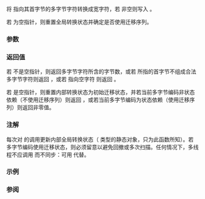 {{cpp/title|mbtowc}}
{{cpp/string/multibyte/navbar}}
{{ddcl|header=cstdlib|
int mbtowc( wchar_t* pwc, const char* s, std::size_t n );
}}

将 {{c|s}} 指向其首字节的多字节字符转换成宽字符，若 {{c|pwc}} 非空则写入 {{c|*pwc}}。

若 {{c|s}} 为空指针，则重置全局转换状态并确定是否使用迁移序列。

===参数===
{{par begin}}
{{par|s|指向多字节字符的指针}}
{{par|n|{{c|s}} 中能被检验的字节数的限制}}
{{par|pwc|指向输出用宽字符的指针}}
{{par end}}

===返回值===
若 {{c|s}} 不是空指针，则返回多字节字符所含的字节数，或若 {{c|s}} 所指的首字节不组成合法多字节字符则返回 {{c|-1}}，或若 {{c|s}} 指向空字符 {{c|'\0'}} 则返回 {{c|0}}。

若 {{c|s}} 是空指针，则重置内部转换状态为初始迁移状态，并若当前多字节编码非状态依赖（不使用迁移序列）则返回 {{c|0}}，或若当前多字节编码为状态依赖（使用迁移序列）则返回非零值。

===注解===
每次对 {{tt|mbtowc}} 的调用更新内部全局转换状态（{{lc|std::mbstate_t}} 类型的静态对象，只为此函数所知）。若多字节编码使用迁移状态，则必须留意以避免回撤或多次扫描。任何情况下，多线程不应调用 {{tt|mbtowc}} 而不同步：可用 {{lc|std::mbrtowc}} 代替。

===示例===
{{example
|code=
#include &lt;clocale&gt;
#include &lt;cstdlib&gt;
#include &lt;cstring&gt;
#include &lt;iostream&gt;

int print_mb(const char* ptr)
{
    std::mbtowc(nullptr, 0, 0); // 重置转换状态
    const char* end = ptr + std::strlen(ptr);
    int ret;
    for (wchar_t wc; (ret = std::mbtowc(&amp;wc, ptr, end - ptr)) &gt; 0; ptr += ret)
        std::wcout &lt;&lt; wc;
    std::wcout &lt;&lt; '\n';
    return ret;
}

int main()
{
    std::setlocale(LC_ALL, "en_US.utf8");
    // UTF-8 窄多字节编码
    const char* str = "z\u00df\u6c34\U0001d10b"; // 或 "zß水🍌"
                      // 或 "\x7a\xc3\x9f\xe6\xb0\xb4\xf0\x9d\x84\x8b";
    print_mb(str);
}
|output=
zß水🍌
}}

===参阅===
{{dsc begin}}
{{dsc inc|cpp/string/multibyte/dsc mbrtowc}}
{{dsc inc|cpp/string/multibyte/dsc mblen}}
{{dsc inc|cpp/locale/codecvt/dsc do_in}}
{{dsc see c|c/string/multibyte/mbtowc}}
{{dsc end}}

{{langlinks|de|en|es|fr|it|ja|pt|ru}}